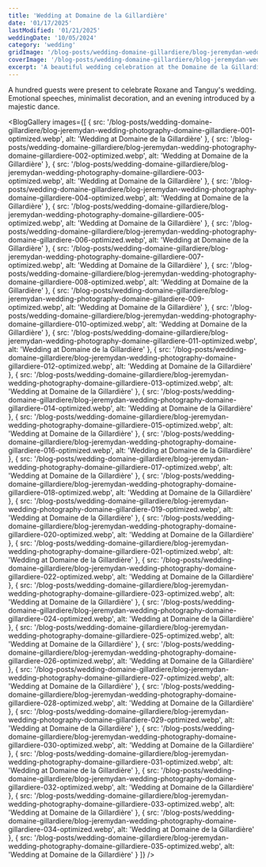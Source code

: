```yaml
---
title: 'Wedding at Domaine de la Gillardière'
date: '01/17/2025'
lastModified: '01/21/2025'
weddingDate: '10/05/2024'
category: 'wedding'
gridImage: '/blog-posts/wedding-domaine-gillardiere/blog-jeremydan-wedding-photography-domaine-gillardiere-003-optimized.webp'
coverImage: '/blog-posts/wedding-domaine-gillardiere/blog-jeremydan-wedding-photography-domaine-gillardiere-003-optimized.webp'
excerpt: 'A beautiful wedding celebration at the Domaine de la Gillardière'
---
```


A hundred guests were present to celebrate Roxane and Tanguy's wedding.
Emotional speeches, minimalist decoration, and an evening introduced by a
majestic dance.

<BlogGallery
  images={[
    {
      src: '/blog-posts/wedding-domaine-gillardiere/blog-jeremydan-wedding-photography-domaine-gillardiere-001-optimized.webp',
      alt: 'Wedding at Domaine de la Gillardière'
    },
    {
      src: '/blog-posts/wedding-domaine-gillardiere/blog-jeremydan-wedding-photography-domaine-gillardiere-002-optimized.webp',
      alt: 'Wedding at Domaine de la Gillardière'
    },
    {
      src: '/blog-posts/wedding-domaine-gillardiere/blog-jeremydan-wedding-photography-domaine-gillardiere-003-optimized.webp',
      alt: 'Wedding at Domaine de la Gillardière'
    },
    {
      src: '/blog-posts/wedding-domaine-gillardiere/blog-jeremydan-wedding-photography-domaine-gillardiere-004-optimized.webp',
      alt: 'Wedding at Domaine de la Gillardière'
    },
    {
      src: '/blog-posts/wedding-domaine-gillardiere/blog-jeremydan-wedding-photography-domaine-gillardiere-005-optimized.webp',
      alt: 'Wedding at Domaine de la Gillardière'
    },
    {
      src: '/blog-posts/wedding-domaine-gillardiere/blog-jeremydan-wedding-photography-domaine-gillardiere-006-optimized.webp',
      alt: 'Wedding at Domaine de la Gillardière'
    },
    {
      src: '/blog-posts/wedding-domaine-gillardiere/blog-jeremydan-wedding-photography-domaine-gillardiere-007-optimized.webp',
      alt: 'Wedding at Domaine de la Gillardière'
    },
    {
      src: '/blog-posts/wedding-domaine-gillardiere/blog-jeremydan-wedding-photography-domaine-gillardiere-008-optimized.webp',
      alt: 'Wedding at Domaine de la Gillardière'
    },
    {
      src: '/blog-posts/wedding-domaine-gillardiere/blog-jeremydan-wedding-photography-domaine-gillardiere-009-optimized.webp',
      alt: 'Wedding at Domaine de la Gillardière'
    },
    {
      src: '/blog-posts/wedding-domaine-gillardiere/blog-jeremydan-wedding-photography-domaine-gillardiere-010-optimized.webp',
      alt: 'Wedding at Domaine de la Gillardière'
    },
    {
      src: '/blog-posts/wedding-domaine-gillardiere/blog-jeremydan-wedding-photography-domaine-gillardiere-011-optimized.webp',
      alt: 'Wedding at Domaine de la Gillardière'
    },
    {
      src: '/blog-posts/wedding-domaine-gillardiere/blog-jeremydan-wedding-photography-domaine-gillardiere-012-optimized.webp',
      alt: 'Wedding at Domaine de la Gillardière'
    },
    {
      src: '/blog-posts/wedding-domaine-gillardiere/blog-jeremydan-wedding-photography-domaine-gillardiere-013-optimized.webp',
      alt: 'Wedding at Domaine de la Gillardière'
    },
    {
      src: '/blog-posts/wedding-domaine-gillardiere/blog-jeremydan-wedding-photography-domaine-gillardiere-014-optimized.webp',
      alt: 'Wedding at Domaine de la Gillardière'
    },
    {
      src: '/blog-posts/wedding-domaine-gillardiere/blog-jeremydan-wedding-photography-domaine-gillardiere-015-optimized.webp',
      alt: 'Wedding at Domaine de la Gillardière'
    },
    {
      src: '/blog-posts/wedding-domaine-gillardiere/blog-jeremydan-wedding-photography-domaine-gillardiere-016-optimized.webp',
      alt: 'Wedding at Domaine de la Gillardière'
    },
    {
      src: '/blog-posts/wedding-domaine-gillardiere/blog-jeremydan-wedding-photography-domaine-gillardiere-017-optimized.webp',
      alt: 'Wedding at Domaine de la Gillardière'
    },
    {
      src: '/blog-posts/wedding-domaine-gillardiere/blog-jeremydan-wedding-photography-domaine-gillardiere-018-optimized.webp',
      alt: 'Wedding at Domaine de la Gillardière'
    },
    {
      src: '/blog-posts/wedding-domaine-gillardiere/blog-jeremydan-wedding-photography-domaine-gillardiere-019-optimized.webp',
      alt: 'Wedding at Domaine de la Gillardière'
    },
    {
      src: '/blog-posts/wedding-domaine-gillardiere/blog-jeremydan-wedding-photography-domaine-gillardiere-020-optimized.webp',
      alt: 'Wedding at Domaine de la Gillardière'
    },
    {
      src: '/blog-posts/wedding-domaine-gillardiere/blog-jeremydan-wedding-photography-domaine-gillardiere-021-optimized.webp',
      alt: 'Wedding at Domaine de la Gillardière'
    },
    {
      src: '/blog-posts/wedding-domaine-gillardiere/blog-jeremydan-wedding-photography-domaine-gillardiere-022-optimized.webp',
      alt: 'Wedding at Domaine de la Gillardière'
    },
    {
      src: '/blog-posts/wedding-domaine-gillardiere/blog-jeremydan-wedding-photography-domaine-gillardiere-023-optimized.webp',
      alt: 'Wedding at Domaine de la Gillardière'
    },
    {
      src: '/blog-posts/wedding-domaine-gillardiere/blog-jeremydan-wedding-photography-domaine-gillardiere-024-optimized.webp',
      alt: 'Wedding at Domaine de la Gillardière'
    },
    {
      src: '/blog-posts/wedding-domaine-gillardiere/blog-jeremydan-wedding-photography-domaine-gillardiere-025-optimized.webp',
      alt: 'Wedding at Domaine de la Gillardière'
    },
    {
      src: '/blog-posts/wedding-domaine-gillardiere/blog-jeremydan-wedding-photography-domaine-gillardiere-026-optimized.webp',
      alt: 'Wedding at Domaine de la Gillardière'
    },
    {
      src: '/blog-posts/wedding-domaine-gillardiere/blog-jeremydan-wedding-photography-domaine-gillardiere-027-optimized.webp',
      alt: 'Wedding at Domaine de la Gillardière'
    },
    {
      src: '/blog-posts/wedding-domaine-gillardiere/blog-jeremydan-wedding-photography-domaine-gillardiere-028-optimized.webp',
      alt: 'Wedding at Domaine de la Gillardière'
    },
    {
      src: '/blog-posts/wedding-domaine-gillardiere/blog-jeremydan-wedding-photography-domaine-gillardiere-029-optimized.webp',
      alt: 'Wedding at Domaine de la Gillardière'
    },
    {
      src: '/blog-posts/wedding-domaine-gillardiere/blog-jeremydan-wedding-photography-domaine-gillardiere-030-optimized.webp',
      alt: 'Wedding at Domaine de la Gillardière'
    },
    {
      src: '/blog-posts/wedding-domaine-gillardiere/blog-jeremydan-wedding-photography-domaine-gillardiere-031-optimized.webp',
      alt: 'Wedding at Domaine de la Gillardière'
    },
    {
      src: '/blog-posts/wedding-domaine-gillardiere/blog-jeremydan-wedding-photography-domaine-gillardiere-032-optimized.webp',
      alt: 'Wedding at Domaine de la Gillardière'
    },
    {
      src: '/blog-posts/wedding-domaine-gillardiere/blog-jeremydan-wedding-photography-domaine-gillardiere-033-optimized.webp',
      alt: 'Wedding at Domaine de la Gillardière'
    },
    {
      src: '/blog-posts/wedding-domaine-gillardiere/blog-jeremydan-wedding-photography-domaine-gillardiere-034-optimized.webp',
      alt: 'Wedding at Domaine de la Gillardière'
    },
    {
      src: '/blog-posts/wedding-domaine-gillardiere/blog-jeremydan-wedding-photography-domaine-gillardiere-035-optimized.webp',
      alt: 'Wedding at Domaine de la Gillardière'
    }
  ]}
/>
